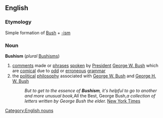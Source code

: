 ==English== {{wikipedia}}
===Etymology===
Simple formation of [[Bush]] + [[-ism]]
===Noun===
[[Category:English nouns]]
'''Bushism''' (''plural'' [[Bushisms]])
# [[comments]] made or [[phrases]] [[spoken]] by [[w:President of the United States|President]] [[w:George W. Bush|George W. Bush]] which are [[comical]] due to [[odd]] or [[erroneous]] [[grammar]]
# the [[political]] [[philosophy]] associated with [[w:George W. Bush|George W. Bush]] and [[w:George H. W. Bush|George H. W. Bush]]
#: ''But to get to the essence of '''Bushism''', it's helpful to go to another and more unusual book, ''All the Best, George Bush,'' a collection of letters written by George Bush the elder.'' [http://partners.nytimes.com/books/99/10/17/reviews/991017.17brookst.html New York Times]